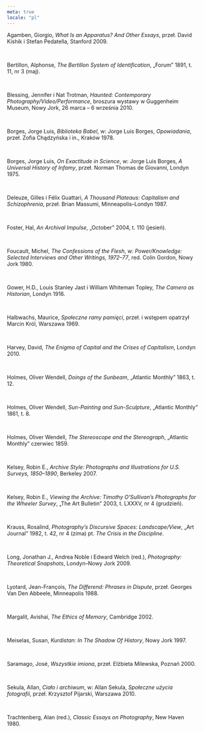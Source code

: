 ```yaml
---
meta: true
locale: "pl"
---
```


Agamben, Giorgio, *What Is an Apparatus? And Other Essays*, przeł. David Kishik i Stefan Pedatella, Stanford 2009.

<br />

Bertillon, Alphonse, *The Bertillon System of Identification*, „Forum” 1891, t. 11, nr 3 (maj).

<br />

Blessing, Jennifer i Nat Trotman, *Haunted: Contemporary Photography/Video/Performance*, broszura wystawy w Guggenheim Museum, Nowy Jork, 26 marca – 6 września 2010.

<br />

Borges, Jorge Luis, *Biblioteka Babel*, w: Jorge Luis Borges, *Opowiadania*, przeł. Zofia Chądzyńska i in., Kraków 1978.

<br />

Borges, Jorge Luis, *On Exactitude in Science*, w: Jorge Luis Borges, *A Universal History of Infamy*, przeł. Norman Thomas de Giovanni, Londyn 1975.

<br />

Deleuze, Gilles i Félix Guattari, *A Thousand Plateaus: Capitalism and Schizophrenia*, przeł. Brian Massumi, Minneapolis–Londyn 1987.

<br />

Foster, Hal, *An Archival Impulse*, „October” 2004, t. 110 (jesień).

<br />

Foucault, Michel, *The Confessions of the Flesh*, w: *Power/Knowledge: Selected Interviews and Other Writings, 1972–77*, red. Colin Gordon, Nowy Jork 1980.

<br />

Gower, H.D., Louis Stanley Jast i William Whiteman Topley, *The Camera as Historian*, Londyn 1916.

<br />

Halbwachs, Maurice, *Społeczne ramy pamięci*, przeł. i wstępem opatrzył Marcin Król, Warszawa 1969.

<br />

Harvey, David, *The Enigma of Capital and the Crises of Capitalism*, Londyn 2010.

<br />

Holmes, Oliver Wendell, *Doings of the Sunbeam*, „Atlantic Monthly” 1863, t. 12.

<br />

Holmes, Oliver Wendell, *Sun-Painting and Sun-Sculpture*, „Atlantic Monthly” 1861, t. 8.

<br />

Holmes, Oliver Wendell, *The Stereoscope and the Stereograph*, „Atlantic Monthly” czerwiec 1859.

<br />

Kelsey, Robin E., *Archive Style: Photographs and Illustrations for U.S. Surveys, 1850–1890*, Berkeley 2007.

<br />

Kelsey, Robin E., *Viewing the Archive: Timothy O’Sullivan’s Photographs for the Wheeler Survey*, „The Art Bulletin” 2003, t. LXXXV, nr 4 (grudzień).

<br />

Krauss, Rosalind, *Photography’s Discursive Spaces: Landscape/View*, „Art Journal” 1982, t. 42, nr 4 (zima) pt. *The Crisis in the Discipline*.

<br />

Long, Jonathan J., Andrea Noble i Edward Welch (red.), *Photography: Theoretical Snapshots*, Londyn–Nowy Jork 2009.

<br />

Lyotard, Jean-François, *The Differend: Phrases in Dispute*, przeł. Georges Van Den Abbeele, Minneapolis 1988.

<br />

Margalit, Avishai, *The Ethics of Memory*, Cambridge 2002.

<br />

Meiselas, Susan, *Kurdistan: In The Shadow Of History*, Nowy Jork 1997.

<br />

Saramago, José, *Wszystkie imiona*, przeł. Elżbieta Milewska, Poznań 2000.

<br />

Sekula, Allan, *Ciało i archiwum*, w: Allan Sekula, *Społeczne użycia fotografii*, przeł. Krzysztof Pijarski, Warszawa 2010.

<br />

Trachtenberg, Alan (red.), *Classic Essays on Photography*, New Haven 1980.
